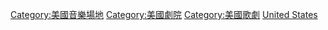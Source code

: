{{Commons category|Opera houses in the United States}}

[[Category:美國音樂場地|Category:美國音樂場地]]
[[Category:美國劇院|Category:美國劇院]]
[[Category:美國歌劇|Category:美國歌劇]]
[[Category:各國歌劇院|United States]]